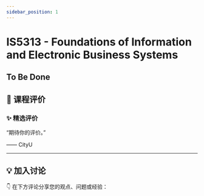 ```yaml
---
sidebar_position: 1
---
```



# IS5313 - Foundations of Information and Electronic Business Systems

## To Be Done

## **💬 课程评价**

### ✨ **精选评价**
<div className={commentStyles.commentBox}>
    <p className={commentStyles.commentText}>
        “期待你的评价。”
    </p>
    <p className={commentStyles.commentAuthor}>—— CityU</p>
</div>

---

## **💡 加入讨论**

👇 在下方评论分享您的观点、问题或经验：
<Utterances />
